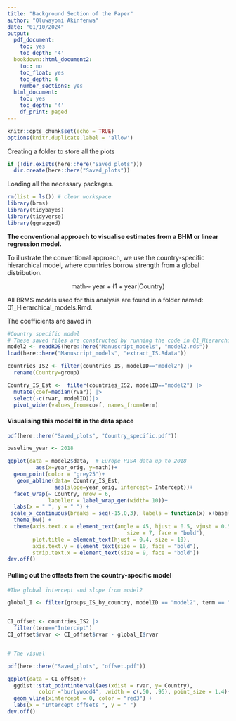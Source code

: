 ```yaml
---
title: "Background Section of the Paper"
author: "Oluwayomi Akinfenwa"
date: "01/10/2024"
output:
  pdf_document:
    toc: yes
    toc_depth: '4'
  bookdown::html_document2:
    toc: no
    toc_float: yes
    toc_depth: 4
    number_sections: yes
  html_document:
    toc: yes
    toc_depth: '4'
    df_print: paged
---
```


```r
knitr::opts_chunk$set(echo = TRUE)
options(knitr.duplicate.label = 'allow')
```

Creating a folder to store all the plots

```r
if (!dir.exists(here::here("Saved_plots")))
  dir.create(here::here("Saved_plots"))
```

Loading all the necessary packages.

```r
rm(list = ls()) # clear workspace
library(brms)
library(tidybayes)
library(tidyverse)
library(ggragged)
```


**The conventional approach to visualise estimates from a BHM or linear regression model.**

To illustrate the conventional approach, we use the country-specific hierarchical model, where countries borrow strength from a global distribution.

$$ \text{math} \sim \; \text{year} + (1 + \text{year} | \text{Country}) $$

All BRMS models used for this analysis are found in a folder named: 01_Hierarchical_models.Rmd.

The coefficients are saved in 

```r

#Country specific model
# These saved files are constructed by running the code in 01_Hierarchical_models.Rmd
model2 <- readRDS(here::here("Manuscript_models", "model2.rds"))
load(here::here("Manuscript_models", "extract_IS.Rdata"))
```


```r

countries_IS2 <- filter(countries_IS, modelID=="model2") |>
  rename(Country=group)

Country_IS_Est <-  filter(countries_IS2, modelID=="model2") |> 
  mutate(coef=median(rvar)) |> 
  select(-c(rvar, modelID))|>
  pivot_wider(values_from=coef, names_from=term)

```


#### Visualising this model fit in the data space

```r

pdf(here::here("Saved_plots", "Country_specific.pdf"))

baseline_year <- 2018

ggplot(data = model2$data,  # Europe PISA data up to 2018
         aes(x=year_orig, y=math))+
  geom_point(color = "grey25")+
   geom_abline(data= Country_IS_Est, 
               aes(slope=year_orig, intercept= Intercept))+
  facet_wrap(~ Country, nrow = 6,
             labeller = label_wrap_gen(width= 10))+
  labs(x = " ", y = " ") +
 scale_x_continuous(breaks = seq(-15,0,3), labels = function(x) x+baseline_year)+
  theme_bw() +
  theme(axis.text.x = element_text(angle = 45, hjust = 0.5, vjust = 0.5,
                                      size = 7, face = "bold"),
        plot.title = element_text(hjust = 0.4, size = 10),
        axis.text.y = element_text(size = 10, face = "bold"),
        strip.text.x = element_text(size = 9, face = "bold"))
dev.off()
```

#### Pulling out the offsets from the country-specific model

```r
#The global intercept and slope from model2

global_I <- filter(groups_IS_by_country, modelID == "model2", term == "Intercept")


CI_offset <- countries_IS2 |> 
  filter(term=="Intercept")
CI_offset$rvar <- CI_offset$rvar - global_I$rvar 


# The visual

pdf(here::here("Saved_plots", "offset.pdf"))

ggplot(data = CI_offset)+
  ggdist::stat_pointinterval(aes(xdist = rvar, y= Country),
          color ="burlywood4", .width = c(.50, .95), point_size = 1.4)+
  geom_vline(xintercept = 0, color = "red3") +
  labs(x = "Intercept offsets ", y = " ")
dev.off()
```

